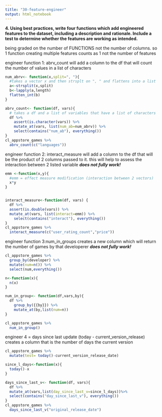```yaml
---
title: "30-feature-engineer"
output: html_notebook
---
```

**4. Using best practices, write four functions which add engineered features to the dataset, including a description and rationale. Include a test to determine whether the features are working as intended. **

being graded on the number of FUNCTIONS not the number of columns. so 1 function creating multiple features counts as 1 not the number of features

engineer function 1: abrv_count
will add a column to the df that will count the number of values in a list of characters
```r
num_abrv<- function(x,split=", "){
  #takes a vector x and then strsplt on ", " and flattens into a list
  a<-strsplit(x,split)
  b<-lapply(a,length)
  flatten_int(b)
}

abrv_count<- function(df, vars){
  # takes a df and a list of variables that have a list of characters
  df %>% 
    assert(is.character(vars)) %>% 
    mutate_at(vars, list(num_ab=num_abrv)) %>% 
    select(contains("num_ab"), everything())
}
cl_appstore_games %>% 
  abrv_count(c("languages"))

```


engineer function 2: interact_measure
will add a column to the df that will be the product of 2 columns passed to it. this will help to assess the interaction between 2 listed variable 
***does not fully work!***
```r
emm <-function(x,y){
  #emm = effect measure modification (interaction between 2 vectors)
  x*y
}


interact_measure<-function(df, vars) {
  df %>% 
  assert(is.double(vars)) %>% 
  mutate_at(vars, list(interact=emm)) %>% 
    select(contains("interact"), everything())
}
cl_appstore_games %>% 
  interact_measure(c("user_rating_count","price"))


```

engineer function 3:num_in_groups
creates a new column which will return the number of games by that developerer
***does not fully work!***
```r
cl_appstore_games %>% 
  group_by(developer) %>% 
  mutate(num=n()) %>% 
  select(num,everything())

n<-function(x){
  n(x)
}

num_in_group<- function(df,vars,by){
  df %>% 
    group_by({{by}}) %>% 
    mutate_at(by,list(num=n))
}

cl_appstore_games %>% 
  num_in_group()


```


engineer 4 = days since last update (today - current_version_release)
creates a column that is the number of days the current version
```r
cl_appstore_games %>% 
  mutate(test= today()-current_version_release_date)

since_l_days<-function(x){
  today()-x
}

days_since_last_v<- function(df, vars){
  df %>% 
  mutate_at(vars,list(day_since_last_v=since_l_days))%>% 
  select(contains("day_since_last_v"), everything())
}
cl_appstore_games %>% 
  days_since_last_v("original_release_date")

```

